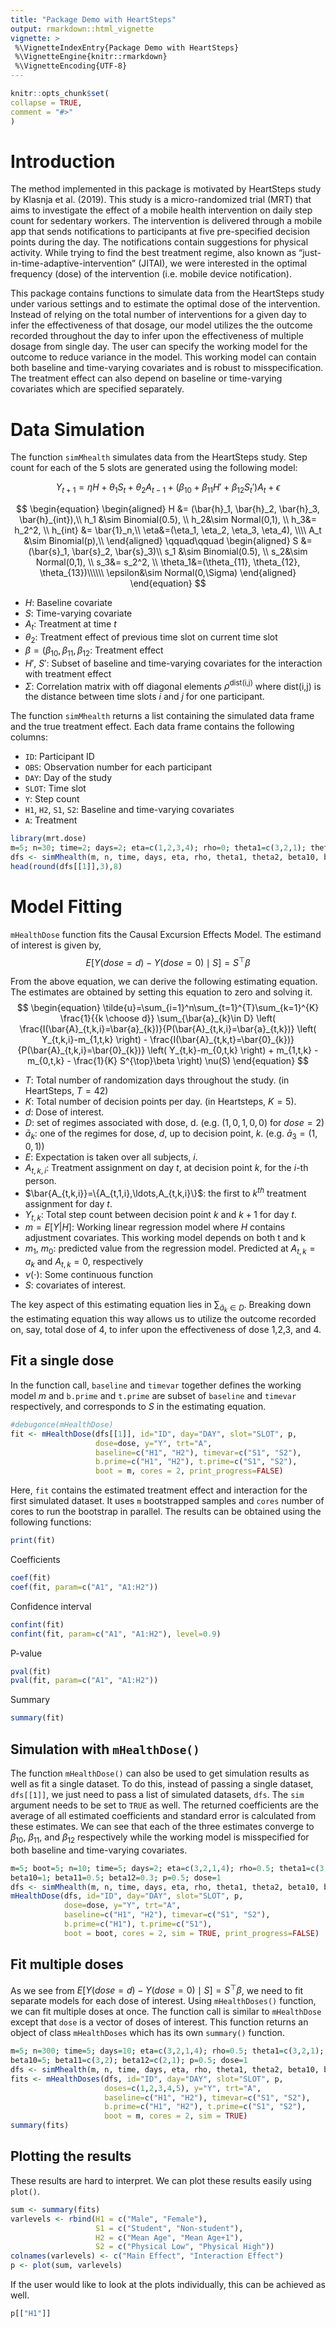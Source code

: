 ```yaml
---
title: "Package Demo with HeartSteps"
output: rmarkdown::html_vignette
vignette: >
 %\VignetteIndexEntry{Package Demo with HeartSteps}
 %\VignetteEngine{knitr::rmarkdown}
 %\VignetteEncoding{UTF-8}
---
```

 
```r
knitr::opts_chunk$set(
collapse = TRUE,
comment = "#>"
)
```

# Introduction

The method implemented in this package is motivated by HeartSteps study by Klasnja et al. (2019). This study is a micro-randomized trial (MRT) that aims to investigate the effect of a mobile health intervention on daily step count for sedentary workers. The intervention is delivered through a mobile app that sends notifications to participants at five pre-specified decision points during the day. The notifications contain suggestions for physical activity. While trying to find the best treatment regime, also known as "just-in-time-adaptive-intervention" (JITAI), we were interested in the optimal frequency (dose) of the intervention (i.e. mobile device notification).

This package contains functions to simulate data from the HeartSteps study under various settings and to estimate the optimal dose of the intervention. Instead of relying on the total number of interventions for a given day to infer the effectiveness of that dosage, our model utilizes the the outcome recorded throughout the day to infer upon the effectiveness of multiple dosage from single day. The user can specify the working model for the outcome to reduce variance in the model. This working model can contain both baseline and time-varying covariates and is robust to misspecification. The treatment effect can also depend on baseline or time-varying covariates which are specified separately.

# Data Simulation

The function `simMhealth` simulates data from the HeartSteps study. Step count for each of the 5 slots are generated using the following model:

$$
Y_{t+1} = \eta H + \theta_1 S_t + \theta_2 A_{t-1} + (\beta_{10} + \beta_{11}H' + \beta_{12}S_t')A_t +\epsilon
$$ 

$$
\begin{equation}
\begin{aligned}
H &= (\bar{h}_1, \bar{h}_2, \bar{h}_3, \bar{h}_{int}),\\
h_1 &\sim Binomial(0.5), \\
h_2&\sim Normal(0,1), \\
h_3&= h_2^2, \\
h_{int} &= \bar{1}_n,\\
\eta&=(\eta_1, \eta_2, \eta_3, \eta_4), \\\\
A_t &\sim Binomial(p),\\
\end{aligned}
\qquad\qquad
\begin{aligned}
S &=(\bar{s}_1, \bar{s}_2, \bar{s}_3)\\
s_1 &\sim Binomial(0.5), \\
s_2&\sim Normal(0,1), \\
s_3&= s_2^2, \\
\theta_1&=(\theta_{11}, \theta_{12}, \theta_{13})\\\\\\
\epsilon&\sim Normal(0,\Sigma)
\end{aligned}
\end{equation}
$$

-   $H$: Baseline covariate
-   $S$: Time-varying covariate
-   $A_t$: Treatment at time $t$
-   $\theta_2$: Treatment effect of previous time slot on current time slot
-   $\beta=(\beta_{10}, \beta_{11}, \beta_{12}$: Treatment effect
-   $H',\: S'$: Subset of baseline and time-varying covariates for the interaction with treatment effect
-   $\Sigma$: Correlation matrix with off diagonal elements $\rho^{\text{dist(i,j)}}$ where $\text{dist(i,j)}$ is the distance between time slots $i$ and $j$ for one participant.

The function `simMhealth` returns a list containing the simulated data frame and the true treatment effect. Each data frame contains the following columns:

-   `ID`: Participant ID
-   `OBS`: Observation number for each participant
-   `DAY`: Day of the study
-   `SLOT`: Time slot
-   `Y`: Step count
-   `H1`, `H2`, `S1`, `S2`: Baseline and time-varying covariates
-   `A`: Treatment

```r
library(mrt.dose)
m=5; n=30; time=2; days=2; eta=c(1,2,3,4); rho=0; theta1=c(3,2,1); theta2=0; beta10=1; beta11=0; beta12=0; p=0.5; dose=1
dfs <- simMhealth(m, n, time, days, eta, rho, theta1, theta2, beta10, beta11, beta12, p)
head(round(dfs[[1]],3),8)
```

# Model Fitting

`mHealthDose` function fits the Causal Excursion Effects Model. The estimand of interest is given by,
$$
E[Y(dose=d)-Y(dose=0)\mid S] = S^{\top}\beta
$$

From the above equation, we can derive the following estimating equation. The estimates are obtained by setting this equation to zero and solving it. 
$$
\begin{equation}
\tilde{u}=\sum_{i=1}^n\sum_{t=1}^{T}\sum_{k=1}^{K} \frac{1}{{k \choose d}} \sum_{\bar{a}_{k}\in D}
\left(
\frac{I(\bar{A}_{t,k,i}=\bar{a}_{k})}{P(\bar{A}_{t,k,i}=\bar{a}_{t,k})} 
\left( Y_{t,k,i}-m_{1,t,k} \right) -
\frac{I(\bar{A}_{t,k,t}=\bar{0}_{k})}{P(\bar{A}_{t,k,i}=\bar{0}_{k})} 
\left( Y_{t,k}-m_{0,t,k} \right) 
+ m_{1,t,k} - m_{0,t,k}
- \frac{1}{K} S^{\top}\beta
\right)
\nu(S) 
\end{equation}
$$

-   $T$: Total number of randomization days throughout the study. (in HeartSteps, $T=42$)
-   $K$: Total number of decision points per day. (in Heartsteps, $K=5$).
-   $d$: Dose of interest.
-   $D$: set of regimes associated with dose, d. (e.g. $(1,0,1,0,0)$ for $dose=2$)
-   $\bar{a}_k$: one of the regimes for dose, $d$, up to decision point, $k$. (e.g. $\bar{a}_3=(1,0,1)$)
-   $E$: Expectation is taken over all subjects, $i$.
-   $A_{t,k,i}$: Treatment assignment on day $t$, at decision point $k$, for the $i$-th person.
-   $\bar{A_{t,k,i}}=\{A_{t,1,i},\ldots,A_{t,k,i}\}$: the first to $k^{th}$ treatment assignment for day $t$.
-   $Y_{t,k}$: Total step count between decision point $k$ and $k+1$ for day $t$.
-   $m=E\left[Y\middle| H\right]$: Working linear regression model where $H$ contains adjustment covariates. This working model depends on both t and k
-   $m_1,\ m_0$: predicted value from the regression model. Predicted at $A_{t,k}=a_k$ and $A_{t,k}=0$, respectively
-   $\nu\left(\cdot\right)$: Some continuous function
-   $S$: covariates of interest.

The key aspect of this estimating equation lies in $\sum_{\bar{a}_k \in D}$. Breaking down the estimating equation this way allows us to utilize the outcome recorded on, say, total dose of 4, to infer upon the effectiveness of dose 1,2,3, and 4. 

## Fit a single dose
In the function call, `baseline` and `timevar` together defines the working model $m$ and `b.prime` and `t.prime` are subset of `baseline` and `timevar` respectively, and corresponds to $S$ in the estimating equation.
```r
#debugonce(mHealthDose)
fit <- mHealthDose(dfs[[1]], id="ID", day="DAY", slot="SLOT", p,
                   dose=dose, y="Y", trt="A",
                   baseline=c("H1", "H2"), timevar=c("S1", "S2"),
                   b.prime=c("H1", "H2"), t.prime=c("S1", "S2"),
                   boot = m, cores = 2, print_progress=FALSE)
```
Here, `fit` contains the estimated treatment effect and interaction for the first simulated dataset. It uses `m` bootstrapped samples and `cores` number of cores to run the bootstrap in parallel. The results can be obtained using the following functions:
```r
print(fit)
```
Coefficients
```r
coef(fit)
coef(fit, param=c("A1", "A1:H2"))
```
Confidence interval
```r
confint(fit)
confint(fit, param=c("A1", "A1:H2"), level=0.9)
```
P-value
```r
pval(fit)
pval(fit, param=c("A1", "A1:H2"))
```
Summary
```r
summary(fit)
```

## Simulation with `mHealthDose()`
The function `mHealthDose()` can also be used to get simulation results as well as fit a single dataset. To do this, instead of passing a single dataset, `dfs[[1]]`, we just need to pass a list of simulated datasets, `dfs`. The `sim` argument needs to be set to `TRUE` as well. The returned coefficients are the average of all estimated coefficients and standard error is calculated from these estimates. We can see that each of the three estimates converge to $\beta_{10}$, $\beta_{11}$, and $\beta_{12}$ respectively while the working model is misspecified for both baseline and time-varying covariates.
```r
m=5; boot=5; n=10; time=5; days=2; eta=c(3,2,1,4); rho=0.5; theta1=c(3,2,1); theta2=0; 
beta10=1; beta11=0.5; beta12=0.3; p=0.5; dose=1
dfs <- simMhealth(m, n, time, days, eta, rho, theta1, theta2, beta10, beta11, beta12, p)
mHealthDose(dfs, id="ID", day="DAY", slot="SLOT", p,
            dose=dose, y="Y", trt="A",
            baseline=c("H1", "H2"), timevar=c("S1", "S2"),
            b.prime=c("H1"), t.prime=c("S1"),
            boot = boot, cores = 2, sim = TRUE, print_progress=FALSE)
```


## Fit multiple doses
As we see from $E[Y(dose=d)-Y(dose=0)\mid S] = S^{\top}\beta$, we need to fit separate models for each dose of interest. Using `mHealthDoses()` function, we can fit multiple doses at once. The function call is similar to `mHealthDose` except that `dose` is a vector of doses of interest. This function returns an object of class `mHealthDoses` which has its own `summary()` function. 
```r
m=5; n=300; time=5; days=10; eta=c(3,2,1,4); rho=0.5; theta1=c(3,2,1); theta2=0; 
beta10=5; beta11=c(3,2); beta12=c(2,1); p=0.5; dose=1
dfs <- simMhealth(m, n, time, days, eta, rho, theta1, theta2, beta10, beta11, beta12, p)
fits <- mHealthDoses(dfs, id="ID", day="DAY", slot="SLOT", p,
                     doses=c(1,2,3,4,5), y="Y", trt="A",
                     baseline=c("H1", "H2"), timevar=c("S1", "S2"),
                     b.prime=c("H1", "H2"), t.prime=c("S1", "S2"),
                     boot = m, cores = 2, sim = TRUE)
summary(fits)
```

## Plotting the results
These results are hard to interpret. We can plot these results easily using `plot()`.
```r
sum <- summary(fits)
varlevels <- rbind(H1 = c("Male", "Female"), 
                   S1 = c("Student", "Non-student"), 
                   H2 = c("Mean Age", "Mean Age+1"), 
                   S2 = c("Physical Low", "Physical High"))
colnames(varlevels) <- c("Main Effect", "Interaction Effect")
p <- plot(sum, varlevels)
```

If the user would like to look at the plots individually, this can be achieved as well.
```r
p[["H1"]]
```


